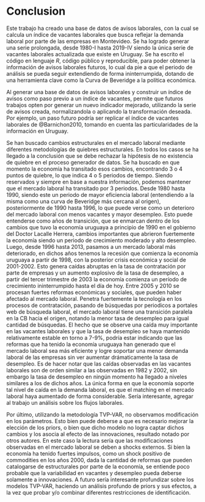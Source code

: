# Conclusion {-}

<!-- And here's some other random info: the first paragraph after a chapter title or section head _shouldn't be_ indented, because indents are to tell the reader that you're starting a new paragraph. Since that's obvious after a chapter or section title, proper typesetting doesn't add an indent there. -->

Este trabajo ha creado una base de datos de avisos laborales, con la cual se calcula un índice de vacantes laborales que busca reflejar la demanda laboral por parte de las empresas en Montevideo. Se ha logrado generar una serie prolongada, desde 1980-I hasta 2019-IV siendo la única serie de vacantes laborales actualizada que existe en Uruguay. Se ha escrito el código en lenguaje _R_, código público y reproducible, para poder obtener la información de avisos laborales futuros, lo cual da pie a que el periodo de análisis se pueda seguir extendiendo de forma ininterrumpida, dotando de una herramienta clave como la Curva de Beveridge a la política económica.

Al generar una base de datos de avisos laborales y construir un índice de avisos como paso previo a un índice de vacantes, permite que futuros trabajos opten por generar un nuevo indicador mejorado, utilizando la serie de avisos creada, normalizandola o aplicando la transformación deseada. Por ejemplo, un paso futuro podría ser replicar el índice de vacantes laborales de @Barnichon2010, tomando en cuenta las particularidades de la información en Uruguay.

Se han buscado cambios estructurales en el mercado laboral mediante diferentes metodologías de quiebres estructurales. En todos los casos se ha llegado a la conclusión que se debe rechazar la hipótesis de no existencia de quiebre en el proceso generador de datos. Se ha buscado en que momento la economía ha transitado esos cambios, encontrando 3 o 4 puntos de quiebre, lo que indica 4 o 5 periodos de tiempo. Siendo reservados y siempre en base a nuestra información, podemos mantener que el mercado laboral ha transitado por 3 periodos. Desde 1980 hasta 1990, siendo este un periodo de mayor eficiencia laboral (entendiendo a la misma como una curva de Beveridge más cercana al origen), posteriormente de 1990 hasta 1996, lo que puede verse como un deterioro del mercado laboral con menos vacantes y mayor desempleo. Esto puede entenderse como años de transición, que se enmarcan dentro de los cambios que tuvo la economía uruguaya a principio de 1990 en el gobierno del Doctor Lacalle Herrera, cambios importantes que abrieron fuertemente la economía siendo un periodo de crecimiento moderado y alto desempleo. Luego, desde 1996 hasta 2013, pasamos a un mercado laboral más deteriorado, en dichos años tenemos la recesión que comienza la economía uruguaya a partir de 1998, con la posterior crisis económica y social de 2001-2002. Esto genera caídas abruptas en la tasa de contratación por parte de empresas y un aumento explosivo de la tasa de desempleo, a partir del tercer trimestre de 2003 la economía comienza un período de crecimiento ininterrumpido hasta el día de hoy. Entre 2005 y 2010 se procesan fuertes reformas económicas y sociales, que pueden haber afectado al mercado laboral. Penetra fuertemente la tecnología en los procesos de contratación, pasando de búsquedas por periodicos a portales web de búsqueda laboral, el mercado laboral tiene una transición paralela en la CB hacia el origen, notando la menor tasa de desempleo para igual cantidad de búsquedas. El hecho que se observe una caída muy importante en las vacantes laborales y que la tasa de desempleo se haya mantenido relativamente estable en torno a 7-9\%, podría estar indicando que las reformas que ha tenido la economía uruguaya han generado que el mercado laboral sea más eficiente y logre soportar una menor demanda laboral de las empresas sin ver aumentar drámaticamente la tasa de desempleo. Es de hacer notar que las caídas observadas en las vacantes laborales son de orden similar a las observadas en 1982 y 2002, sin embargo la tasa de desempleo en ningún momento ha llegado a niveles similares a los de dichos años. La única forma en que la economía soporte tal nivel de caída en la demanda laboral, es que el matching en el mercado laboral haya aumentado de forma considerable. Sería interesante, agregar al trabajo un análisis sobre los flujos laborales.

Por último, utilizando la metodología TVP-VAR, no observamos modificación en los parámetros. Esto bien puede deberse a que es necesario mejorar la elección de los priors, o bien que dicho modelo no logra captar dichos cambios y los asocia al efecto de las innovaciones, resultado notado por otros autores. En este caso la lectura sería que las modificaciones observadas en el mercado laboral se deben a shocks externos. Si bien la economía ha tenido fuertes impulsos, como un shock positivo de commodities en los años 2000, dada la cantidad de reformas que pueden catalogarse de estructurales por parte de la economía, se entiende poco probable que la variabilidad en vacantes y desempleo pueda deberse solamente a innovaciones.
A futuro sería interesante profundizar sobre los modelos TVP-VAR, haciendo un análisis profundo de priors y sus efectos, a la vez que probar y/o combinar diferentes restricciones de identificación.
